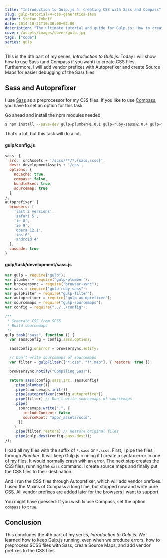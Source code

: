 ```yaml
---
title: "Introduction to Gulp.js 4: Creating CSS with Sass and Compass"
slug: gulp-tutorial-4-css-generation-sass
author: Stefan Imhoff
date: 2014-10-21T10:30:00+02:00
description: "The ultimate tutorial and guide for Gulp.js: How to create CSS and Source Maps with Sass and Compass."
cover: /assets/images/cover/gulp.jpg
tags: ["code"]
series: gulp
---
```


This is the 4th part of my series, _Introduction to Gulp.js_. Today I will show how to use Sass (and Compass if you want) to create CSS files. Furthermore, I will add vendor prefixes with Autoprefixer and create Source Maps for easier debugging of the Sass files.

## Sass and Autoprefixer

I use [Sass](http://sass-lang.com/) as a preprocessor for my CSS files. If you like to use [Compass](http://compass-style.org/), you have to set an option for this task.

Go ahead and install the npm modules needed:

```bash
$ npm install --save-dev gulp-plumber@1.0.1 gulp-ruby-sass@2.0.4 gulp-filter@3.0.1 gulp-changed@1.0.0 gulp-autoprefixer@3.0.2 gulp-sourcemaps@1.6.0
```

That’s a lot, but this task will do a lot.

#### gulp/config.js

```javascript
sass: {
  src:  srcAssets + '/scss/**/*.{sass,scss}',
  dest: developmentAssets + '/css',
  options: {
    noCache: true,
    compass: false,
    bundleExec: true,
    sourcemap: true
  }
},
autoprefixer: {
  browsers: [
    'last 2 versions',
    'safari 5',
    'ie 8',
    'ie 9',
    'opera 12.1',
    'ios 6',
    'android 4'
  ],
  cascade: true
}
```

#### gulp/task/development/sass.js

```javascript
var gulp = require("gulp");
var plumber = require("gulp-plumber");
var browsersync = require("browser-sync");
var sass = require("gulp-ruby-sass");
var gulpFilter = require("gulp-filter");
var autoprefixer = require("gulp-autoprefixer");
var sourcemaps = require("gulp-sourcemaps");
var config = require("../../config");

/**
 * Generate CSS from SCSS
 * Build sourcemaps
 */
gulp.task("sass", function () {
  var sassConfig = config.sass.options;

  sassConfig.onError = browsersync.notify;

  // Don’t write sourcemaps of sourcemaps
  var filter = gulpFilter(["*.css", "!*.map"], { restore: true });

  browsersync.notify("Compiling Sass");

  return sass(config.sass.src, sassConfig)
    .pipe(plumber())
    .pipe(sourcemaps.init())
    .pipe(autoprefixer(config.autoprefixer))
    .pipe(filter) // Don’t write sourcemaps of sourcemaps
    .pipe(
      sourcemaps.write(".", {
        includeContent: false,
        sourceRoot: "app/_assets/scss",
      })
    )
    .pipe(filter.restore) // Restore original files
    .pipe(gulp.dest(config.sass.dest));
});
```

I load all my files with the suffix of `*.sass` or `*.scss`. First, I pipe the files through _Plumber_. It will keep Gulp.js running if I create a syntax error in one of my files. It would normally crash with an error. The next step creates the CSS files, running the `sass` command. I create source maps and finally put the CSS files to their destination.

And I run the CSS files through Autoprefixer, which will add vendor prefixes. I used the Mixins of Compass a long time, but stopped now and write pure CSS. All vendor prefixes are added later for the browsers I want to support.

You might have guessed: If you wish to use Compass, set the option `compass` to `true`.

## Conclusion

This concludes the 4th part of my series, _Introduction to Gulp.js_. We learned how to keep Gulp.js running, even when we produce errors, how to preprocess SCSS files with Sass, create Source Maps, and add vendor prefixes to the CSS files.

<Figure>
  <MoreLink href="https://github.com/kogakure/gulp-tutorial" text="View Source on GitHub" />
</Figure>
